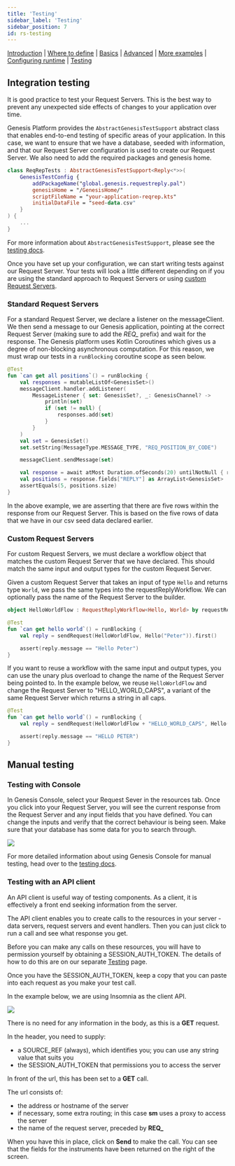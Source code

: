 ```yaml
---
title: 'Testing'
sidebar_label: 'Testing'
sidebar_position: 7
id: rs-testing
---
```


[Introduction](/creating-applications/defining-your-application/user-interface/request-servers/request-servers/)  | [Where to define](/creating-applications/defining-your-application/user-interface/request-servers/rs-where-to-define/) | [Basics](/creating-applications/defining-your-application/user-interface/request-servers/rs-technical-details/) |  [Advanced](/creating-applications/defining-your-application/user-interface/request-servers/rs-advanced-technical-details/) | [More examples](/creating-applications/defining-your-application/user-interface/request-servers/rs-more-examples/) | [Configuring runtime](/creating-applications/defining-your-application/user-interface/request-servers/rs-configure-runtime/) | [Testing](/creating-applications/defining-your-application/user-interface/request-servers/rs-testing/)

## Integration testing

It is good practice to test your Request Servers. This is the best way to prevent any unexpected side effects of changes to your application over time.

Genesis Platform provides the `AbstractGenesisTestSupport` abstract class that enables end-to-end testing of specific areas of your application. In this case, we want to ensure that we have a database, seeded with information, and that our Request Server configuration is used to create our Request Server. We also need to add the required packages and genesis home. 

```kotlin
class ReqRepTests : AbstractGenesisTestSupport<Reply<*>>(
    GenesisTestConfig {
        addPackageName("global.genesis.requestreply.pal")
        genesisHome = "/GenesisHome/"
        scriptFileName = "your-application-reqrep.kts"
        initialDataFile = "seed-data.csv"
    }
) {
    ...
}
```

For more information about `AbstractGenesisTestSupport`, please see the [testing docs](/creating-applications/defining-your-application/user-interface/request-servers/rs-testing/).

Once you have set up your configuration, we can start writing tests against our Request Server. Your tests will look a little different depending on if you are using the standard approach to Request Servers or using [custom Request Servers](/creating-applications/defining-your-application/user-interface/request-servers/rs-advanced-technical-details/#custom-request-servers).

### Standard Request Servers

For a standard Request Server, we declare a listener on the messageClient. We then send a message to our Genesis application, pointing at the correct Request Server (making sure to add the *REQ_* prefix) and wait for the response.
The Genesis platform uses Kotlin Coroutines which gives us a degree of non-blocking asynchronous computation. For this reason, we must wrap our tests in a `runBlocking` coroutine scope as seen below.

```kotlin
@Test
fun `can get all positions`() = runBlocking {
    val responses = mutableListOf<GenesisSet>()
    messageClient.handler.addListener(
        MessageListener { set: GenesisSet?, _: GenesisChannel? ->
            println(set)
            if (set != null) {
                responses.add(set)
            }
        }
    )
    val set = GenesisSet()
    set.setString(MessageType.MESSAGE_TYPE, "REQ_POSITION_BY_CODE")

    messageClient.sendMessage(set)

    val response = await atMost Duration.ofSeconds(20) untilNotNull { responses.firstOrNull() }
    val positions = response.fields["REPLY"] as ArrayList<GenesisSet>
    assertEquals(5, positions.size)
}
```

In the above example, we are asserting that there are five rows within the response from our Request Server. This is based on the five rows of data that we have in our csv seed data declared earlier.

### Custom Request Servers

For custom Request Servers, we must declare a workflow object that matches the custom Request Server that we have declared. This should match the same input and output types for the custom Request Server.

Given a custom Request Server that takes an input of type `Hello` and returns type `World`, we pass the same types into the requestReplyWorkflow. We can optionally pass the name of the Request Server to the builder.

```kotlin
object HelloWorldFlow : RequestReplyWorkflow<Hello, World> by requestReplyWorkflowBuilder("HELLO_WORLD")

@Test
fun `can get hello world`() = runBlocking {
    val reply = sendRequest(HelloWorldFlow, Hello("Peter")).first()

    assert(reply.message == "Hello Peter")
}
```

If you want to reuse a workflow with the same input and output types, you can use the unary plus overload to change the name of the Request Server being pointed to. In the  example below, we reuse `HelloWorldFlow` and change the Request Server to "HELLO_WORLD_CAPS", a variant of the same Request Server which returns a string in all caps.

```kotlin
@Test
fun `can get hello world`() = runBlocking {
    val reply = sendRequest(HelloWorldFlow + "HELLO_WORLD_CAPS", Hello("Peter")).first()

    assert(reply.message == "HELLO PETER")
}
```

## Manual testing

### Testing with Console

In Genesis Console, select your Request Sever in the resources tab.
Once you click into your Request Server, you will see the current response from the Request Server and any input fields that you have defined. You can change the inputs and verify that the correct behaviour is being seen. Make sure that your database has some data for you to search through.

![](/img/test-console-rs-success.png)

For more detailed information about using Genesis Console for manual testing, head over to the [testing docs](/creating-applications/defining-your-application/user-interface/request-servers/rs-testing/).

### Testing with an API client

An API client is useful way of testing components. As a client, it is effectively a front end seeking information from the server.

The API client enables you to create calls to the resources in your server - data servers, request servers and event handlers. Then you can just click to run a call and see what response you get.

Before you can make any calls on these resources, you will have to permission yourself by obtaining a SESSION_AUTH_TOKEN. The details of how to do this are on our separate [Testing](/managing-applications/test/testing/#using-an-api-client) page.

Once you have the SESSION_AUTH_TOKEN, keep a copy that you can paste into each request as you make your test call.

In the example below, we are using Insomnia as the client API.

![](/img/test-rs-instrument-success.png)

There is no need for any information in the body, as this is a **GET** request.

In the header, you need to supply:

- a SOURCE_REF (always), which identifies you; you can use any string value that suits you
- the SESSION_AUTH_TOKEN that permissions you to access the server

In front of the url, this has been set to a **GET** call.

The url consists of:

- the address or hostname of the server
- if necessary, some extra routing; in this case **sm** uses a proxy to access the server
- the name of the request server, preceded by **REQ_**

When you have this in place, click on **Send** to make the call. You can see that the fields for the instruments have been returned on the right of the screen.

